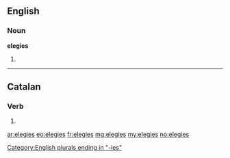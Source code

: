 ==English==

===Noun===
'''elegies'''

# {{plural of|[[elegy]]}}

[[Category:English plurals ending in "-ies"]]

----

==Catalan==

===Verb===
{{infl|ca|verb form}}

# {{ca-verb form of|p=2|n=sg|t=impf|m=ind|elegir}}

[[ar:elegies]]
[[eo:elegies]]
[[fr:elegies]]
[[mg:elegies]]
[[my:elegies]]
[[no:elegies]]